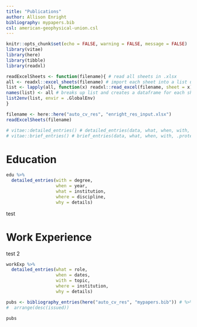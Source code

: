 ```yaml
---
title: "Publications"
author: Allison Enright
bibliography: mypapers.bib
csl: american-geophysical-union.csl
---
```



```r
knitr::opts_chunk$set(echo = FALSE, warning = FALSE, message = FALSE)
library(vitae)
library(here)
library(tibble)
library(readxl)
```

```r
readExcelSheets <- function(filename){ # read all sheets in .xlsx
all <- readxl::excel_sheets(filename) # import each sheet into a list using readxl::read_excel
list <- lapply(all, function(x) readxl::read_excel(filename, sheet = x)) # save sheet name for each sheet (list)
names(list) <- all # breaks up list and creates a dataframe for each sheet with df names matching sheet names
list2env(list, envir = .GlobalEnv)
}
```

```r
filename <- here::here("auto_cv_res", "enright_res_input.xlsx")
readExcelSheets(filename)

# vitae::detailed_entries() # detailed_entries(data, what, when, with, where, why, .protect = TRUE)
# vitae::brief_entries() # brief_entries(data, what, when, with, .protect = TRUE)
```

# Education

```r
edu %>%
  detailed_entries(with = degree,
                   when = year,
                   what = institution,
                   where = discipline,
                   why = details)
```

test

# Work Experience

test 2
```r
workExp %>%
  detailed_entries(what = role,
                   when = dates,
                   with = topic,
                   where = institution,
                   why = details)
```

```r
pubs <- bibliography_entries(here("auto_cv_res", "mypapers.bib")) # %>%
#  arrange(desc(issued))

pubs
```




